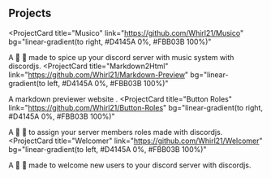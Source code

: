 ## Projects

<ProjectCard
  title="Musico"
  link="https://github.com/Whirl21/Musico"
  bg="linear-gradient(to right, #D4145A 0%, #FBB03B 100%)"
>
  A 🎵 🤖 made to spice up your discord server with music system with discordjs.
</ProjectCard>
<ProjectCard
  title="Markdown2Html"
  link="https://github.com/Whirl21/Markdown-Preview"
  bg="linear-gradient(to left, #D4145A 0%, #FBB03B 100%)"
>
  A markdown previewer website .
</ProjectCard>
<ProjectCard
  title="Button Roles"
  link="https://github.com/Whirl21/Button-Roles"
  bg="linear-gradient(to right, #D4145A 0%, #FBB03B 100%)"
>
  A 🔘 🤖 to assign your server members roles made with discordjs.
</ProjectCard>
<ProjectCard
  title="Welcomer"
  link="https://github.com/Whirl21/Welcomer"
  bg="linear-gradient(to left, #D4145A 0%, #FBB03B 100%)"
>
  A 👋 🤖 made to welcome new users to your discord server with discordjs.
</ProjectCard>
